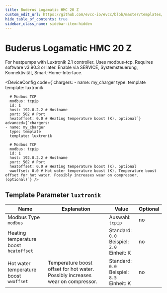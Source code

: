 ```yaml
---
title: Buderus Logamatic HMC 20 Z
custom_edit_url: https://github.com/evcc-io/evcc/blob/master/templates/definition/charger/luxtronik.yaml
hide_table_of_contents: true
sidebar_class_name: sidebar-item-hidden
---
```



# Buderus Logamatic HMC 20 Z

<div className="device-detail-container">
  <div className="device-detail-content">
    <DeviceFeatures features="" />

For heatpumps with Luxtronik 2.1 controller. Uses modbus-tcp. Requires software v3.90.3 or later. Enable via SERVICE, Systemsteuerung, Konnektivität, Smart-Home-Interface.


<DeviceConfig code={`chargers:
    - name: my_charger
      type: template
      template: luxtronik
      
      # Modbus TCP
      modbus: tcpip
      id: 1
      host: 192.0.2.2 # Hostname
      port: 502 # Port
      heatoffset: 0.0 # Heating temperature boost (K), optional`} advanced={`chargers:
    - name: my_charger
      type: template
      template: luxtronik
      
      # Modbus TCP
      modbus: tcpip
      id: 1
      host: 192.0.2.2 # Hostname
      port: 502 # Port
      heatoffset: 0.0 # Heating temperature boost (K), optional
      wwoffset: 0.0 # Hot water temperature boost (K), Temperature boost offset for hot water. Possibly increases wear on compressor. (optional)`} />
  </div>
  <div className="device-detail-icon">
    <evcc-icon
      type="charger"
      name="buderus-logamatic-hmc-20-z"
      size="400px"
      alt="Buderus Logamatic HMC 20 Z"
      className="device-detail-icon-img"
    ></evcc-icon>
  </div>
</div>

## Template Parameter `luxtronik`

| Name | Explanation | Value | Optional |
|-----------|-------------|-------|----------|
| Modbus Type<br/>`modbus` |  | Auswahl: `tcpip` | no |
| Heating temperature boost<br/>`heatoffset` |  | Standard: `0.0`<br/>Beispiel: `2.0`<br/>Einheit: K | no |
| Hot water temperature boost<br/>`wwoffset` | Temperature boost offset for hot water. Possibly increases wear on compressor. | Standard: `0.0`<br/>Beispiel: `8.5`<br/>Einheit: K | no |

